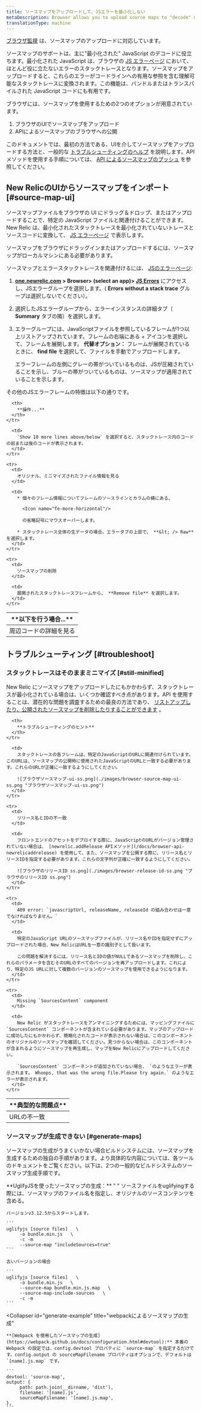 ```yaml
---
title: ソースマップをアップロードして、JSエラーを最小化しない
metaDescription: Browser allows you to upload source maps to "decode" minified JavaScript; this allows you to understand your error stack traces in the browser UI.
translationType: machine
---
```


[ブラウザ監視](/docs/browser/new-relic-browser/getting-started/introduction-new-relic-browser) は、ソースマップのアップロードに対応しています。

ソースマップのサポートは、主に"最小化された" JavaScript のデコードに役立ちます。最小化された JavaScript は、ブラウザの [JS エラーページ](/docs/browser/new-relic-browser/browser-pro-features/javascript-errors-page-examining-errors-over-time) において、ほとんど役に立たないエラーのスタックトレースとなります。ソースマップをアップロードすると、これらのエラーがコードラインへの有用な参照を含む理解可能なスタックトレースに変換されます。この機能は、バンドルまたはトランスパイルされた JavaScript コードにも有用です。

ブラウザには、ソースマップを使用するための2つのオプションが用意されています。

1. ブラウザのUIでソースマップをアップロード
2. APIによるソースマップのブラウザへの公開

このドキュメントでは、最初の方法である、UIを介してソースマップをアップロードする方法と、一般的な [トラブルシューティングのヘルプ](#troubleshoot) を説明します。API メソッドを使用する手順については、 [API によるソースマップのプッシュ](/docs/push-source-maps-api) を参照してください。

## New RelicのUIからソースマップをインポート [#source-map-ui]

ソースマップファイルをブラウザの UI にドラッグ＆ドロップ、またはアップロードすることで、特定の JavaScript ファイルと関連付けることができます。New Relic は、最小化されたスタックトレースを最小化されていないトレースとソースコードに変換して、 [JS エラーページ](#examine-unminified) で表示します。

ソースマップをブラウザにドラッグインまたはアップロードするには、ソースマップがローカルマシンにある必要があります。

ソースマップとエラースタックトレースを関連付けるには、 [JSのエラーページ](/docs/browser/new-relic-browser/browser-pro-features/javascript-errors-page-examining-errors-over-time):

1. **[one.newrelic.com](https://one.newrelic.com) > Browser> (select an app)> [JS Errors](/docs/browser/new-relic-browser/browser-pro-features/javascript-errors-page-examining-errors-over-time)** にアクセスし、JSエラーグループを選択します。( **Errors without a stack trace** グループは選択しないでください）。

2. 選択したJSエラーグループから、エラーインスタンスの詳細タブ（ **Summary** タブの隣）を選択します。

3. エラーグループには、JavaScriptファイルを参照しているフレームが1つ以上リストアップされています。フレームの右端にある + アイコンを選択して、フレームを展開します。 **代替オプション：** フレームが展開されているときに、 **find file** を選択して、ファイルを手動でアップロードします。

   <Callout variant="tip">
     エラーフレームの左側にグレーの帯がついているものは、JSが圧縮されていることを示し、ブルーの帯がついているものは、ソースマップが適用されていることを示します。
   </Callout>

その他のJSエラーフレームの特徴は以下の通りです。

<table>
  <thead>
    <tr>
      <th style={{ width: "200px" }}>
        **以下を行う場合...**
      </th>

      <th>
        **操作...**
      </th>
    </tr>
  </thead>

  <tbody>
    <tr>
      <td>
        周辺コードの詳細を見る
      </td>

      <td>
        `Show 10 more lines above/below` を選択すると、スタックトレース内のコードの前または後のコードが表示されます。
      </td>
    </tr>

    <tr>
      <td>
        オリジナル、ミニマイズされたファイル情報を見る
      </td>

      <td>
        * 個々のフレーム情報についてフレームのソースラインとカラムの横にある、

          <Icon name="fe-more-horizontal"/>

          の省略記号にマウスオーバーします。

        * スタックトレース全体の生データの場合。エラータブの上部で、 **&lt; /> Raw** を選択します。
      </td>
    </tr>

    <tr>
      <td>
        ソースマップの削除
      </td>

      <td>
        展開されたスタックトレースフレームから、 **Remove file** を選択します。
      </td>
    </tr>
  </tbody>
</table>

## トラブルシューティング [#troubleshoot]

### スタックトレースはそのままミニマイズ [#still-minified]

New Relic にソースマップをアップロードしたにもかかわらず、スタックトレースが最小化されている場合は、いくつか確認すべき点があります。API を使用することは、潜在的な問題を調査するための最良の方法であり、 [リストアップしたり、公開されたソースマップを削除したりすることができます](/docs/push-source-maps-api#publish) 。

<table>
  <thead>
    <tr>
      <th style={{ width: "200px" }}>
        **典型的な問題点**
      </th>

      <th>
        **トラブルシューティングのヒント**
      </th>
    </tr>
  </thead>

  <tbody>
    <tr>
      <td>
        URLの不一致
      </td>

      <td>
        スタックトレースの各フレームは、特定のJavaScriptのURLに関連付けられています。このURLは、ソースマップの公開時に使用されたJavaScriptのURLと一致する必要があります。これらのURLが正確に一致するようにしてください。

        ![ブラウザソースマップ-ui-ss.png](./images/browser-source-map-ui-ss.png "ブラウザソースマップ-ui-ss.png")
      </td>
    </tr>

    <tr>
      <td>
        リリース名とIDの不一致
      </td>

      <td>
        フロントエンドのアセットをデプロイする際に、JavaScriptのURLがバージョン管理されていない場合は、 [newrelic.addRelease APIメソッド](/docs/browser-api-newrelicaddrelease) を使用して、また、ソースマップを公開する際に、リリース名とリリースIDを指定する必要があります。これらの文字列が正確に一致するようにしてください。

        ![ブラウザのリリースID ss.png](./images/browser-release-id-ss.png "ブラウザのリリースID ss.png")
      </td>
    </tr>

    <tr>
      <td>
        409 error: `javascriptUrl, releaseName, releaseId の組み合わせは一意でなければなりません。`
      </td>

      <td>
        特定のJavaScript URLのソースマップファイルが、リリース名やIDを指定せずにアップロードされた場合、New RelicはURLを一意の識別子として扱います。

        この問題を解決するには、リリース名とIDの値がNULLであるソースマップを削除し、これらのパラメータを含むそのURLのすべてのバージョンを再アップロードします。これにより、特定のJS URLに対して複数のバージョンのソースマップを使用できるようになります。
      </td>
    </tr>

    <tr>
      <td>
        Missing `SourcesContent` component
      </td>

      <td>
        New Relic がスタックトレースをアンマイニングするためには、マッピングファイルに `SourcesContent` コンポーネントが含まれている必要があります。マップのアップロードに成功したにもかかわらず、簡略化されたコードが表示されない場合は、このコンポーネントのオリジナルのソースマップを確認してください。見つからない場合は、このコンポーネントが含まれるようにソースマップを再生成し、マップをNew Relicにアップロードしてください。

        `SourcesContent` コンポーネントが追加されていない場合、 `のようなエラーが表示されます。 Whoops, that was the wrong file.Please try again.` のようなエラーが表示されます。
      </td>
    </tr>
  </tbody>
</table>

### ソースマップが生成できない [#generate-maps]

ソースマップの生成がうまくいかない場合ビルドシステムには、ソースマップを生成するための独自の手順があります。より具体的な内容については、各ツールのドキュメントをご覧ください。以下は、2つの一般的なビルドシステムのソースマップ生成手順です。

<CollapserGroup>
  <Collapser
    id="generate-example"
    title="UglifyJSによるソースマップの生成"
  >
    **UglifyJSを使ったソースマップの生成：** " " ソースファイルをuglifyingする際には、ソースマップのファイル名を指定し、オリジナルのソースコンテンツを含める。

    バージョンv3.12.5からスタートします。

    ```
    uglifyjs [source files]   \ 
         -o bundle.min.js   \ 
         -c -m
         --source-map "includeSources=true"
    ```

    古いバージョンの場合

    ```
    uglifyjs [source files]   \ 
         -o bundle.min.js   \ 
         --source-map bundle.min.js.map   \ 
         --source-map-include-sources   \ 
         -c -m
    ```
  </Collapser>

  <Collapser
    id="generate-example"
    title="webpackによるソースマップの生成"
  >
    **[Webpack を使用したソースマップの生成](https://webpack.github.io/docs/configuration.html#devtool):** 本番の Webpack の設定では、config.devtool プロパティに `source-map` を指定するだけです。config.output の sourceMapFilename プロパティはオプションで、デフォルトは `[name].js.map` です。

    ```
    devtool: 'source-map', 
    output: { 
         path: path.join(__dirname, 'dist'), 
         filename: '[name].js', 
         sourceMapFilename: '[name].js.map', 
    },
    ```
  </Collapser>
</CollapserGroup>